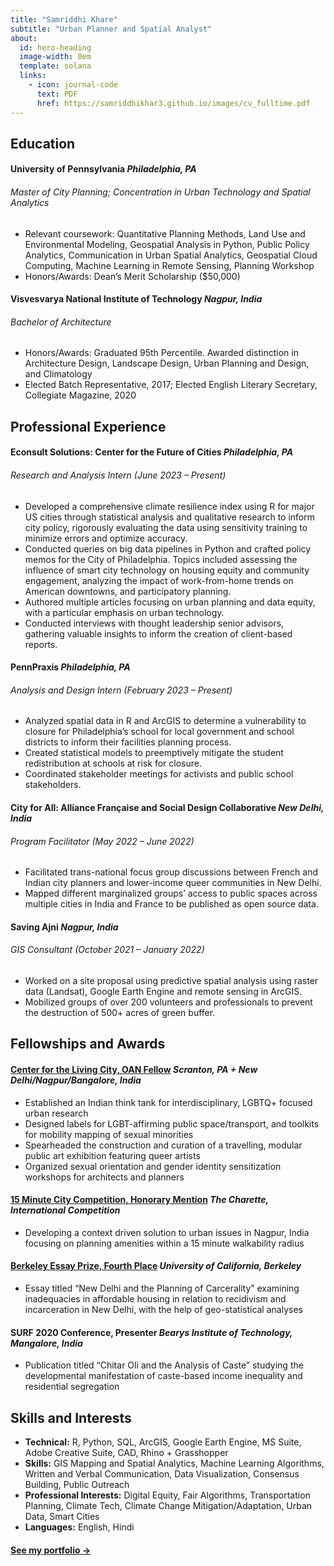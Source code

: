 ```yaml
---
title: "Samriddhi Khare"
subtitle: "Urban Planner and Spatial Analyst"
about:
  id: hero-heading
  image-width: 0em
  template: solana
  links:
    - icon: journal-code
      text: PDF
      href: https://samriddhikhar3.github.io/images/cv_fulltime.pdf
---
```


## Education

#### <b>University of Pennsylvania</b>  *Philadelphia, PA*
###### Master of City Planning; Concentration in Urban Technology and Spatial Analytics 
* Relevant coursework: Quantitative Planning Methods, Land Use and Environmental Modeling, Geospatial Analysis in Python, Public Policy Analytics, Communication in Urban Spatial Analytics, Geospatial Cloud Computing, Machine Learning in Remote Sensing, Planning Workshop
* Honors/Awards: Dean’s Merit Scholarship ($50,000) 

#### <b>Visvesvarya National Institute of Technology</b>  *Nagpur, India*
###### Bachelor of Architecture 
* Honors/Awards: Graduated 95th Percentile. Awarded distinction in Architecture Design, Landscape Design, Urban Planning and Design, and Climatology
* Elected Batch Representative, 2017; Elected English Literary Secretary, Collegiate Magazine, 2020

## Professional Experience

#### <b>Econsult Solutions: Center for the Future of Cities</b>  *Philadelphia, PA*
###### Research and Analysis Intern (June 2023 – Present)
* Developed a comprehensive climate resilience index using R for major US cities through statistical analysis and qualitative research to inform city policy, rigorously evaluating the data using sensitivity training to minimize errors and optimize accuracy.
* Conducted queries on big data pipelines in Python and crafted policy memos for the City of Philadelphia. Topics included assessing the influence of smart city technology on housing equity and community engagement, analyzing the impact of work-from-home trends on American downtowns, and participatory planning. 
* Authored multiple articles focusing on urban planning and data equity, with a particular emphasis on urban technology.
* Conducted interviews with thought leadership senior advisors, gathering valuable insights to inform the creation of client-based reports.

#### <b>PennPraxis</b>  *Philadelphia, PA*
###### Analysis and Design Intern (February 2023 – Present)
* Analyzed spatial data in R and ArcGIS to determine a vulnerability to closure for Philadelphia’s school for local government and school districts to inform their facilities planning process.
* Created statistical models to preemptively mitigate the student redistribution at schools at risk for closure. 
* Coordinated stakeholder meetings for activists and public school stakeholders.

#### <b>City for All: Alliance Française and Social Design Collaborative</b>  *New Delhi, India*
###### Program Facilitator (May 2022 – June 2022)
* Facilitated trans-national focus group discussions between French and Indian city planners and lower-income queer communities in New Delhi.
* Mapped different marginalized groups’ access to public spaces across multiple cities in India and France to be published as open source data.

#### <b>Saving Ajni</b>  *Nagpur, India*
###### GIS Consultant (October 2021 – January 2022)
* Worked on a site proposal using predictive spatial analysis using raster data (Landsat), Google Earth Engine and remote sensing in ArcGIS.  
* Mobilized groups of over 200 volunteers and professionals to prevent the destruction of 500+ acres of green buffer. 

## Fellowships and Awards

#### <b>[Center for the Living City, OAN Fellow](https://centerforthelivingcity.org/oan-fellows-2021#oanfellows2021-pehchaan:~:text=TEAM%20MEMBERS-,Samriddhi%20Khare,-Pranita%20Varma)</b> *Scranton, PA + New Delhi/Nagpur/Bangalore, India*
* Established an Indian think tank for interdisciplinary, LGBTQ+ focused urban research
* Designed labels for LGBT-affirming public space/transport, and toolkits for mobility mapping of sexual minorities 
* Spearheaded the construction and curation of a travelling, modular public art exhibition featuring queer artists 
* Organized sexual orientation and gender identity sensitization workshops for architects and planners 

#### <b>[15 Minute City Competition, Honorary Mention](Samriddhi Khare)</b> *The Charette, International Competition*           
* Developing a context driven solution to urban issues in Nagpur, India focusing on planning amenities within a 15 minute walkability radius  

#### <b>[Berkeley Essay Prize, Fourth Place](https://berkeleyprize.org/competition/essay/2022/winning-essays/samriddhi-khare-and-jiya-anand-essay)</b> *University of California, Berkeley*
* Essay titled “New Delhi and the Planning of Carcerality” examining inadequacies in affordable housing in relation to recidivism and incarceration in New Delhi, with the help of geo-statistical analyses   

#### <b>SURF 2020 Conference, Presenter</b> *Bearys Institute of Technology, Mangalore, India*                                   
* Publication titled “Chitar Oli and the Analysis of Caste” studying the developmental manifestation of caste-based income inequality and residential segregation 


## Skills and Interests

* <b>Technical:</b> R, Python, SQL, ArcGIS, Google Earth Engine, MS Suite, Adobe Creative Suite, CAD, Rhino + Grasshopper
* <b>Skills:</b> GIS Mapping and Spatial Analytics, Machine Learning Algorithms, Written and Verbal Communication, Data Visualization, Consensus Building, Public Outreach
* <b>Professional Interests:</b> Digital Equity, Fair Algorithms, Transportation Planning, Climate Tech, Climate Change Mitigation/Adaptation, Urban Data, Smart Cities
* <b>Languages:</b> English, Hindi


#### [See my portfolio &rarr;](/portfolio/portfolio.html)